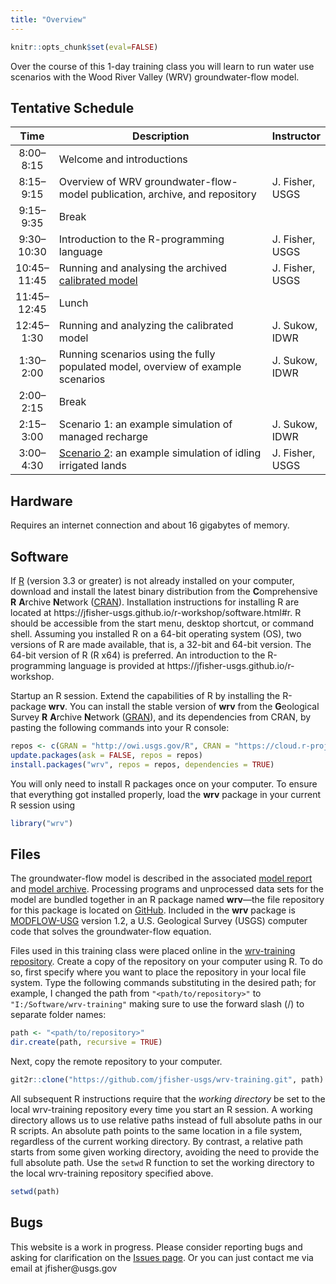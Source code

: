 ```yaml
---
title: "Overview"
---
```


```r
knitr::opts_chunk$set(eval=FALSE)
```

Over the course of this 1-day training class you will learn to run
water use scenarios with the Wood River Valley (WRV) groundwater-flow model.

## Tentative Schedule

| Time         | Description | Instructor |
|:------------:| -------------------------------------------------------------------------------- | --------------- |
| 8:00--8:15   | Welcome and introductions                                                        |                 |
| 8:15--9:15   | Overview of WRV groundwater-flow-model publication, archive, and repository      | J. Fisher, USGS |
| 9:15--9:35   | Break                                                                            |                 |
| 9:30--10:30  | Introduction to the R-programming language                                       | J. Fisher, USGS |
| 10:45--11:45 | Running and analysing the archived [calibrated model](calib-model.html)          | J. Fisher, USGS |
| 11:45--12:45 | Lunch                                                                            |                 |
| 12:45--1:30  | Running and analyzing the calibrated model                                       | J. Sukow, IDWR  |
| 1:30--2:00   | Running scenarios using the fully populated model, overview of example scenarios | J. Sukow, IDWR  |
| 2:00--2:15   | Break                                                                            |                 |
| 2:15--3:00   | Scenario 1: an example simulation of managed recharge                            | J. Sukow, IDWR  |
| 3:00--4:30   | [Scenario 2](scenario-2.html): an example simulation of idling irrigated lands   | J. Fisher, USGS |

## Hardware

Requires an internet connection and about 16 gigabytes of memory.

## Software

If [R](https://www.r-project.org/) (version 3.3 or greater) is not already installed on your computer,
download and install the latest binary distribution from the
**C**omprehensive **R** **A**rchive **N**etwork ([CRAN](https://cran.r-project.org/package=inlmisc)).
Installation instructions for installing R are located at
https://jfisher-usgs.github.io/r-workshop/software.html#r.
R should be accessible from the start menu, desktop shortcut, or command shell.
Assuming you installed R on a 64-bit operating system (OS), two versions of R are made available,
that is, a 32-bit and 64-bit version.
The 64-bit version of R (R x64) is preferred.
An introduction to the R-programming language is provided at
https://jfisher-usgs.github.io/r-workshop.

Startup an R session.
Extend the capabilities of R by installing the R-package **wrv**.
You can install the stable version of **wrv** from the
**G**eological Survey **R** **A**rchive **N**etwork ([GRAN](https://owi.usgs.gov/R/gran.html)),
and its dependencies from CRAN,
by pasting the following commands into your R console:

```r
repos <- c(GRAN = "http://owi.usgs.gov/R", CRAN = "https://cloud.r-project.org/")
update.packages(ask = FALSE, repos = repos)
install.packages("wrv", repos = repos, dependencies = TRUE)
```

You will only need to install R packages once on your computer.
To ensure that everything got installed properly,
load the **wrv** package in your current R session using

```r
library("wrv")
```

## Files

The groundwater-flow model is described in the associated
[model report](http://dx.doi.org/10.3133/sir20165080 "USGS Scientific Investigations Report") and
[model archive](http://dx.doi.org/10.5066/F7C827DT "USGS Data Release").
Processing programs and unprocessed data sets for the model are bundled together in an R package named **wrv**---the
file repository for this package is located on [GitHub](https://github.com/USGS-R/wrv).
Included in the **wrv** package is [MODFLOW-USG](http://water.usgs.gov/ogw/mfusg/ "MODFLOW-USG") version 1.2,
a U.S. Geological Survey (USGS) computer code that solves the groundwater-flow equation.

Files used in this training class were placed online in the
[wrv-training repository](https://github.com/jfisher-usgs/wrv-training).
Create a copy of the repository on your computer using R.
To do so, first specify where you want to place the repository in your local file system.
Type the following commands substituting in the desired path;
for example, I changed the path from `"<path/to/repository>"` to `"I:/Software/wrv-training"`
making sure to use the forward slash (/) to separate folder names:

```r
path <- "<path/to/repository>"
dir.create(path, recursive = TRUE)
```

Next, copy the remote repository to your computer.

```r
git2r::clone("https://github.com/jfisher-usgs/wrv-training.git", path)
```

All subsequent R instructions require that the *working directory* be set to the local wrv-training repository every time you start an R session.
A working directory allows us to use relative paths instead of full absolute paths in our R scripts.
An absolute path points to the same location in a file system, regardless of the current working directory.
By contrast, a relative path starts from some given working directory, avoiding the need to provide the full absolute path.
Use the `setwd` R function to set the working directory to the local wrv-training repository specified above.

```r
setwd(path)
```

## Bugs

This website is a work in progress.
Please consider reporting bugs and asking for clarification on the
[Issues page](https://github.com/jfisher-usgs/wrv-training/issues).
Or you can just contact me via email at jfisher@usgs.gov

